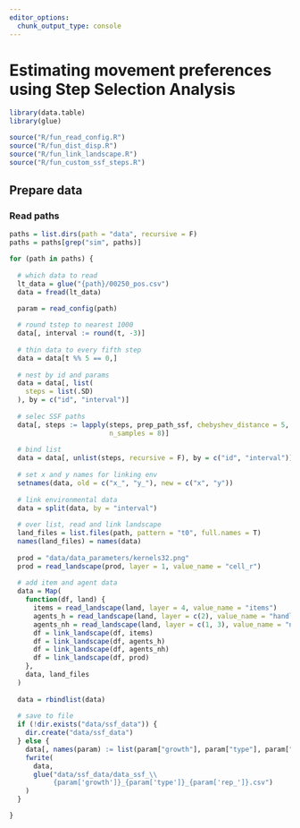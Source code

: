 ```yaml
---
editor_options: 
  chunk_output_type: console
---
```


# Estimating movement preferences using Step Selection Analysis

```r
library(data.table)
library(glue)
```

```r
source("R/fun_read_config.R")
source("R/fun_dist_disp.R")
source("R/fun_link_landscape.R")
source("R/fun_custom_ssf_steps.R")
```

## Prepare data

### Read paths

```r
paths = list.dirs(path = "data", recursive = F)
paths = paths[grep("sim", paths)]
```

```r
for (path in paths) {
  
  # which data to read
  lt_data = glue("{path}/00250_pos.csv")
  data = fread(lt_data)
  
  param = read_config(path)

  # round tstep to nearest 1000
  data[, interval := round(t, -3)]
  
  # thin data to every fifth step
  data = data[t %% 5 == 0,]
  
  # nest by id and params
  data = data[, list(
    steps = list(.SD)
  ), by = c("id", "interval")]
  
  # selec SSF paths
  data[, steps := lapply(steps, prep_path_ssf, chebyshev_distance = 5,
                         n_samples = 8)]
  
  # bind list
  data = data[, unlist(steps, recursive = F), by = c("id", "interval")]
  
  # set x and y names for linking env
  setnames(data, old = c("x_", "y_"), new = c("x", "y"))
  
  # link environmental data
  data = split(data, by = "interval")
  
  # over list, read and link landscape
  land_files = list.files(path, pattern = "t0", full.names = T)
  names(land_files) = names(data)
  
  prod = "data/data_parameters/kernels32.png"
  prod = read_landscape(prod, layer = 1, value_name = "cell_r")
  
  # add item and agent data
  data = Map(
    function(df, land) {
      items = read_landscape(land, layer = 4, value_name = "items")
      agents_h = read_landscape(land, layer = c(2), value_name = "handlers")
      agents_nh = read_landscape(land, layer = c(1, 3), value_name = "nonhand")
      df = link_landscape(df, items)
      df = link_landscape(df, agents_h)
      df = link_landscape(df, agents_nh)
      df = link_landscape(df, prod)
    },
    data, land_files
  )
  
  data = rbindlist(data)
  
  # save to file
  if (!dir.exists("data/ssf_data")) {
    dir.create("data/ssf_data")
  } else {
    data[, names(param) := list(param["growth"], param["type"], param["rep_"])]
    fwrite(
      data,
      glue("data/ssf_data/data_ssf_\\
           {param['growth']}_{param['type']}_{param['rep_']}.csv")
    )
  }

}
```

